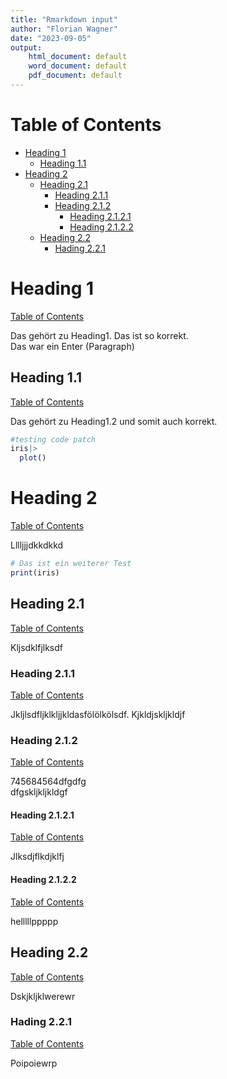 ```yaml
---
title: "Rmarkdown input"
author: "Florian Wagner"
date: "2023-09-05"
output:
    html_document: default
    word_document: default
    pdf_document: default
---
```

# Table of Contents<a name="Table of Contents"></a>
* [Heading 1](#A_Heading 1)
    + [Heading 1.1](#A_Heading 1.1)
* [Heading 2](#A_Heading 2)
    + [Heading 2.1](#A_Heading 2.1)
        + [Heading 2.1.1](#A_Heading 2.1.1)
        + [Heading 2.1.2](#A_Heading 2.1.2)
            + [Heading 2.1.2.1](#A_Heading 2.1.2.1)
            + [Heading 2.1.2.2](#A_Heading 2.1.2.2)
    + [Heading 2.2](#A_Heading 2.2)
        + [Hading 2.2.1](#A_Hading 2.2.1)



# Heading 1<a name="A_Heading 1"></a>
[Table of Contents](#Table of Contents)

Das gehört zu Heading1. Das ist so korrekt.  \
Das war ein Enter (Paragraph)  \

## Heading 1.1<a name="A_Heading 1.1"></a>
[Table of Contents](#Table of Contents)

Das gehört zu Heading1.2 und somit auch korrekt.  \
```r
#testing code patch
iris|>
  plot()
```

# Heading 2<a name="A_Heading 2"></a>
[Table of Contents](#Table of Contents)

Lllljjjdkkdkkd  \
```r
# Das ist ein weiterer Test
print(iris)

```

## Heading 2.1<a name="A_Heading 2.1"></a>
[Table of Contents](#Table of Contents)

Kljsdklfjlksdf  \

### Heading 2.1.1<a name="A_Heading 2.1.1"></a>
[Table of Contents](#Table of Contents)

Jkljlsdfljklkljjkldasfölölkölsdf. Kjkldjskljkldjf  \

### Heading 2.1.2<a name="A_Heading 2.1.2"></a>
[Table of Contents](#Table of Contents)

745684564dfgdfg  \
dfgskljkljkldgf  \

#### Heading 2.1.2.1<a name="A_Heading 2.1.2.1"></a>
[Table of Contents](#Table of Contents)

Jlksdjflkdjklfj  \

#### Heading 2.1.2.2<a name="A_Heading 2.1.2.2"></a>
[Table of Contents](#Table of Contents)

helllllppppp  \

## Heading 2.2<a name="A_Heading 2.2"></a>
[Table of Contents](#Table of Contents)

Dskjkljklwerewr  \

### Hading 2.2.1<a name="A_Hading 2.2.1"></a>
[Table of Contents](#Table of Contents)

Poipoiewrp
